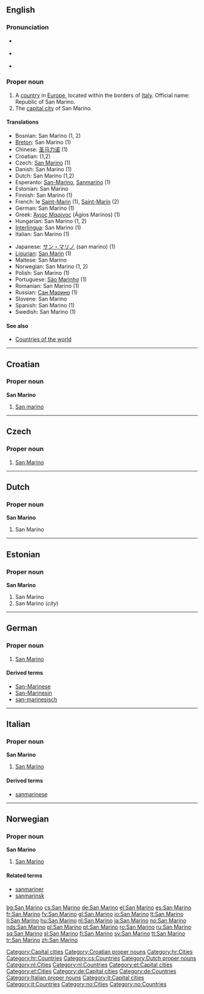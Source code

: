 ==English==

===Pronunciation===
* {{a|UK}} {{IPA|/ˌsæn məˈɹi.nəʊ/}}
* {{a|US}} {{IPA|/ˌsæn məˈɹi.noʊ/}}
* {{audio|en-us-San Marino.ogg|Audio (US)}}

===Proper noun===
{{en-proper noun}}

# A [[country]] in [[Europe]], located within the borders of [[Italy]]. Official name: Republic of San Marino.
# The [[capital city]] of San Marino.

====Translations====
{{top}}
* Bosnian: San Marino {{m}} (1, 2)
* [[Breton]]: San Marino (1)
* Chinese: [[圣马力诺]] (1)
* Croatian: {{t-|hr|San Marino|m}} (1,2)
* Czech: [[#Czech|San Marino]] {{n}} (1)
* Danish: San Marino (1)
* Dutch: San Marino (1,2)
* Esperanto: [[San-Marino]], [[Sanmarino]] (1)
* Estonian: San Marino
* Finnish: San Marino (1)
* French: le [[Saint-Marin]] {{m}} (1), [[Saint-Marin]] (2)
* German: San Marino (1)
* Greek: [[Άγιος Μαρίνος]] (Ágios Marínos) {{m}} (1)
* Hungarian: San Marino (1, 2)
* [[Interlingua]]: San Marino (1)
* Italian: San Marino {{f}} (1)
{{mid}}
* Japanese: [[サン・マリノ]] (san marino) (1)
* [[Ligurian]]: [[San Marin]] (1)
* Maltese: San Marino
* Norwegian: San Marino (1, 2)
* Polish: San Marino (1)
* Portuguese: [[São Marinho]] (1)
* Romanian: San Marino (1)
* Russian: [[Сан Марино]] (1)
* Slovene: San Marino
* Spanish: San Marino (1)
* Swedish: San Marino (1)
{{bottom}}

====See also====
* [[Appendix:Countries of the world|Countries of the world]]

[[Category:Capital cities]]

----

==Croatian==

===Proper noun===
'''San Marino''' {{m}}

# [[#English|San marino]]

[[Category:Croatian proper nouns]]
[[Category:hr:Cities]]
[[Category:hr:Countries]]

----

==Czech==

===Proper noun===
{{cs-proper noun|g=n}}

# [[#English|San Marino]]

[[Category:cs:Countries]]

----

==Dutch==

===Proper noun===
'''San Marino''' {{m}}

# San Marino

[[Category:Dutch proper nouns]]
[[Category:nl:Cities]]
[[Category:nl:Countries]]

----

==Estonian==

===Proper noun===
'''San Marino'''

# San Marino {{et-country}}
# San Marino (''city'')

[[Category:et:Capital cities]]
[[Category:et:Cities]]

----

==German==
{{wikipedia|lang=de}}

===Proper noun===
{{infl|de|proper noun|g=n}}

# [[#English|San Marino]]

====Derived terms====
* [[San-Marinese]]
* [[San-Marinesin]]
* [[san-marinesisch]]

[[Category:de:Capital cities]]
[[Category:de:Countries]]

----

==Italian==
{{wikipedia|lang=it}}

===Proper noun===
'''San Marino''' {{m}}

# [[#English|San Marino]]

====Derived terms====
* [[sanmarinese]]

[[Category:Italian proper nouns]]
[[Category:it:Capital cities]]
[[Category:it:Countries]]

----

==Norwegian==

===Proper noun===
'''San Marino'''

# [[#English|San Marino]]

====Related terms====
* [[sanmariner]]
* [[sanmarinsk]]

[[Category:no:Cities]]
[[Category:no:Countries]]

[[bg:San Marino]]
[[cs:San Marino]]
[[de:San Marino]]
[[el:San Marino]]
[[es:San Marino]]
[[fr:San Marino]]
[[fy:San Marino]]
[[gl:San Marino]]
[[io:San Marino]]
[[lt:San Marino]]
[[li:San Marino]]
[[hu:San Marino]]
[[nl:San Marino]]
[[ja:San Marino]]
[[no:San Marino]]
[[nds:San Marino]]
[[pl:San Marino]]
[[pt:San Marino]]
[[ro:San Marino]]
[[ru:San Marino]]
[[sq:San Marino]]
[[sl:San Marino]]
[[fi:San Marino]]
[[sv:San Marino]]
[[tt:San Marino]]
[[tr:San Marino]]
[[zh:San Marino]]